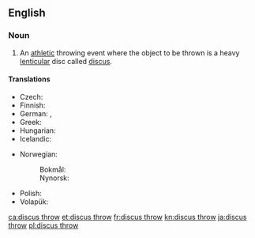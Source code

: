 ==English==
{{wikipedia}}

===Noun===
{{en-noun|-}}

# {{lb|en|athletics}} An [[athletic]] throwing event where the object to be thrown is a heavy [[lenticular]] disc called [[discus]].

====Translations====
{{trans-top|athletic event where a discus is thrown}}
* Czech: {{t|cs|hod diskem|m}}
* Finnish: {{t+|fi|kiekonheitto}}
* German: {{t+|de|Diskuswurf|m}}, {{t+|de|Diskuswerfen|n}}
* Greek: {{t+|el|δισκοβολία|f}}
* Hungarian: {{t+|hu|diszkoszvetés}}
* Icelandic: {{t+|is|kringlukast|n}}
{{trans-mid}}
* Norwegian:
*: Bokmål: {{t|nb|diskoskast|n}}
*: Nynorsk: {{t|nn|diskoskast|n}}
* Polish: {{t+|pl|rzut dyskiem|m}}
* Volapük: {{t|vo|diskudijed}}
{{trans-bottom}}

[[ca:discus throw]]
[[et:discus throw]]
[[fr:discus throw]]
[[kn:discus throw]]
[[ja:discus throw]]
[[pl:discus throw]]